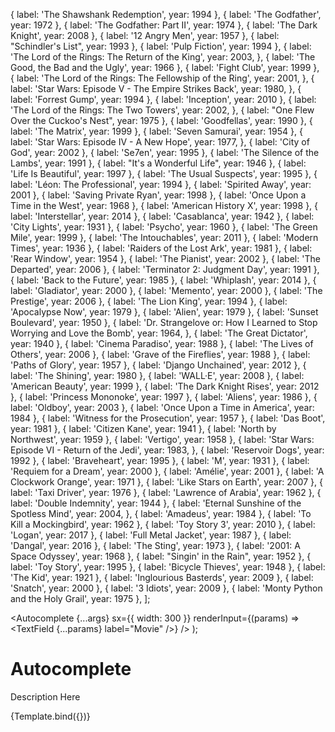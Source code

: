 
<Meta title="Material-UI/Inputs/Autocomplete" component={Autocomplete} />

  { label: 'The Shawshank Redemption', year: 1994 },
  { label: 'The Godfather', year: 1972 },
  { label: 'The Godfather: Part II', year: 1974 },
  { label: 'The Dark Knight', year: 2008 },
  { label: '12 Angry Men', year: 1957 },
  { label: "Schindler's List", year: 1993 },
  { label: 'Pulp Fiction', year: 1994 },
  {
    label: 'The Lord of the Rings: The Return of the King',
    year: 2003,
  },
  { label: 'The Good, the Bad and the Ugly', year: 1966 },
  { label: 'Fight Club', year: 1999 },
  {
    label: 'The Lord of the Rings: The Fellowship of the Ring',
    year: 2001,
  },
  {
    label: 'Star Wars: Episode V - The Empire Strikes Back',
    year: 1980,
  },
  { label: 'Forrest Gump', year: 1994 },
  { label: 'Inception', year: 2010 },
  {
    label: 'The Lord of the Rings: The Two Towers',
    year: 2002,
  },
  { label: "One Flew Over the Cuckoo's Nest", year: 1975 },
  { label: 'Goodfellas', year: 1990 },
  { label: 'The Matrix', year: 1999 },
  { label: 'Seven Samurai', year: 1954 },
  {
    label: 'Star Wars: Episode IV - A New Hope',
    year: 1977,
  },
  { label: 'City of God', year: 2002 },
  { label: 'Se7en', year: 1995 },
  { label: 'The Silence of the Lambs', year: 1991 },
  { label: "It's a Wonderful Life", year: 1946 },
  { label: 'Life Is Beautiful', year: 1997 },
  { label: 'The Usual Suspects', year: 1995 },
  { label: 'Léon: The Professional', year: 1994 },
  { label: 'Spirited Away', year: 2001 },
  { label: 'Saving Private Ryan', year: 1998 },
  { label: 'Once Upon a Time in the West', year: 1968 },
  { label: 'American History X', year: 1998 },
  { label: 'Interstellar', year: 2014 },
  { label: 'Casablanca', year: 1942 },
  { label: 'City Lights', year: 1931 },
  { label: 'Psycho', year: 1960 },
  { label: 'The Green Mile', year: 1999 },
  { label: 'The Intouchables', year: 2011 },
  { label: 'Modern Times', year: 1936 },
  { label: 'Raiders of the Lost Ark', year: 1981 },
  { label: 'Rear Window', year: 1954 },
  { label: 'The Pianist', year: 2002 },
  { label: 'The Departed', year: 2006 },
  { label: 'Terminator 2: Judgment Day', year: 1991 },
  { label: 'Back to the Future', year: 1985 },
  { label: 'Whiplash', year: 2014 },
  { label: 'Gladiator', year: 2000 },
  { label: 'Memento', year: 2000 },
  { label: 'The Prestige', year: 2006 },
  { label: 'The Lion King', year: 1994 },
  { label: 'Apocalypse Now', year: 1979 },
  { label: 'Alien', year: 1979 },
  { label: 'Sunset Boulevard', year: 1950 },
  {
    label:
      'Dr. Strangelove or: How I Learned to Stop Worrying and Love the Bomb',
    year: 1964,
  },
  { label: 'The Great Dictator', year: 1940 },
  { label: 'Cinema Paradiso', year: 1988 },
  { label: 'The Lives of Others', year: 2006 },
  { label: 'Grave of the Fireflies', year: 1988 },
  { label: 'Paths of Glory', year: 1957 },
  { label: 'Django Unchained', year: 2012 },
  { label: 'The Shining', year: 1980 },
  { label: 'WALL·E', year: 2008 },
  { label: 'American Beauty', year: 1999 },
  { label: 'The Dark Knight Rises', year: 2012 },
  { label: 'Princess Mononoke', year: 1997 },
  { label: 'Aliens', year: 1986 },
  { label: 'Oldboy', year: 2003 },
  { label: 'Once Upon a Time in America', year: 1984 },
  { label: 'Witness for the Prosecution', year: 1957 },
  { label: 'Das Boot', year: 1981 },
  { label: 'Citizen Kane', year: 1941 },
  { label: 'North by Northwest', year: 1959 },
  { label: 'Vertigo', year: 1958 },
  {
    label: 'Star Wars: Episode VI - Return of the Jedi',
    year: 1983,
  },
  { label: 'Reservoir Dogs', year: 1992 },
  { label: 'Braveheart', year: 1995 },
  { label: 'M', year: 1931 },
  { label: 'Requiem for a Dream', year: 2000 },
  { label: 'Amélie', year: 2001 },
  { label: 'A Clockwork Orange', year: 1971 },
  { label: 'Like Stars on Earth', year: 2007 },
  { label: 'Taxi Driver', year: 1976 },
  { label: 'Lawrence of Arabia', year: 1962 },
  { label: 'Double Indemnity', year: 1944 },
  {
    label: 'Eternal Sunshine of the Spotless Mind',
    year: 2004,
  },
  { label: 'Amadeus', year: 1984 },
  { label: 'To Kill a Mockingbird', year: 1962 },
  { label: 'Toy Story 3', year: 2010 },
  { label: 'Logan', year: 2017 },
  { label: 'Full Metal Jacket', year: 1987 },
  { label: 'Dangal', year: 2016 },
  { label: 'The Sting', year: 1973 },
  { label: '2001: A Space Odyssey', year: 1968 },
  { label: "Singin' in the Rain", year: 1952 },
  { label: 'Toy Story', year: 1995 },
  { label: 'Bicycle Thieves', year: 1948 },
  { label: 'The Kid', year: 1921 },
  { label: 'Inglourious Basterds', year: 2009 },
  { label: 'Snatch', year: 2000 },
  { label: '3 Idiots', year: 2009 },
  { label: 'Monty Python and the Holy Grail', year: 1975 },
];

  <Autocomplete
    {...args}
    sx={{ width: 300 }}
    renderInput={(params) => <TextField {...params} label="Movie" />}
  />
);

# Autocomplete

Description Here

<Canvas>
  <Story
    name="Primary"
    args={{
      options: top100Films,
      disablePortal: true,
    }}
  >
    {Template.bind({})}
  </Story>
</Canvas>
